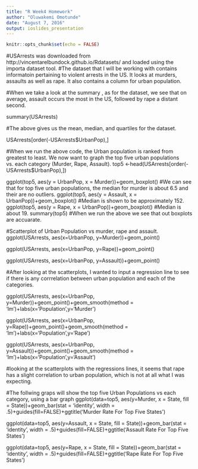 ---
title: "R Week4 Homework"
author: "Oluwakemi Omotunde"
date: "August 7, 2016"
output: ioslides_presentation
---

```{r setup, include=FALSE}
knitr::opts_chunk$set(echo = FALSE)
```
#USArrests was downloaded from http://vincentarelbundock.github.io/Rdatasets/ and loaded using the importa dataset tool.
#The dataset that I will be working with contains informatoin pertaining to violent arrests in the US. It looks at murders, assaults as well as rape. It also contains a column for urban population.

#When we take a look at the summary , as for the dataset, we see that on average, assault occurs the most in the US, followed by rape a distant second.

summary(USArrests)

#The above gives us the mean, median, and quartiles for the dataset.

USArrests[order(-USArrests$UrbanPop),]

#When we run the above code, the Urban population is ranked from greatest to least. We now want to graph the top five urban populations vs. each category (Murder, Rape, Assault). 
top5 <-head(USArrests[order(-USArrests$UrbanPop),])

ggplot(top5, aes(y = UrbanPop, x = Murder))+geom_boxplot()
#We can see that for top five urban populations, the median for murder is about 6.5 and their are no outliers. 
ggplot(top5, aes(y = Assault, x = UrbanPop))+geom_boxplot()
#Median is shown to be approximately 152.
ggplot(top5, aes(y = Rape, x = UrbanPop))+geom_boxplot()
#Median is about 19.
summary(top5)
#When we run the above we see that out boxplots are accuarate.


#Scatterplot of  Urban Population vs murder, rape and assault.
ggplot(USArrests, aes(x=UrbanPop, y=Murder))+geom_point()

ggplot(USArrests, aes(x=UrbanPop, y=Rape))+geom_point()

ggplot(USArrests, aes(x=UrbanPop, y=Assault))+geom_point()

#After looking at the scatterplots, I wanted to input a regression line to see if there is any corrrelation between urban population and each of the categories.

ggplot(USArrests, aes(x=UrbanPop, y=Murder))+geom_point()+geom_smooth(method = 'lm')+labs(x='Population',y='Murder')

ggplot(USArrests, aes(x=UrbanPop, y=Rape))+geom_point()+geom_smooth(method = 'lm')+labs(x='Population',y='Rape')

ggplot(USArrests, aes(x=UrbanPop, y=Assault))+geom_point()+geom_smooth(method = 'lm')+labs(x='Population',y='Assault')

#looking at the scatterplots with the regressions lines, it seems that rape has a slight correlation to urban population, which is not at all what I was expecting. 

#The follwing graps will show the top five Urban Populations vs each category, using a bar graph
ggplot(data=top5, aes(y=Murder, x = State, fill = State))+geom_bar(stat = 'identity', width = .5)+guides(fill=FALSE)+ggtitle('Murder Rate For Top Five States')

ggplot(data=top5, aes(y=Assault, x = State, fill = State))+geom_bar(stat = 'identity', width = .5)+guides(fill=FALSE)+ggtitle('Assault Rate For Top Five States')

ggplot(data=top5, aes(y=Rape, x = State, fill = State))+geom_bar(stat = 'identity', width = .5)+guides(fill=FALSE)+ggtitle('Rape Rate For Top Five States')



